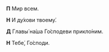 **П** Мир всем.

**Н** И ду́хови твоему́.

**Д** Главы́ на́ша Го́сподеви прикло́ним.

**Н** Тебе́, Го́споди.
